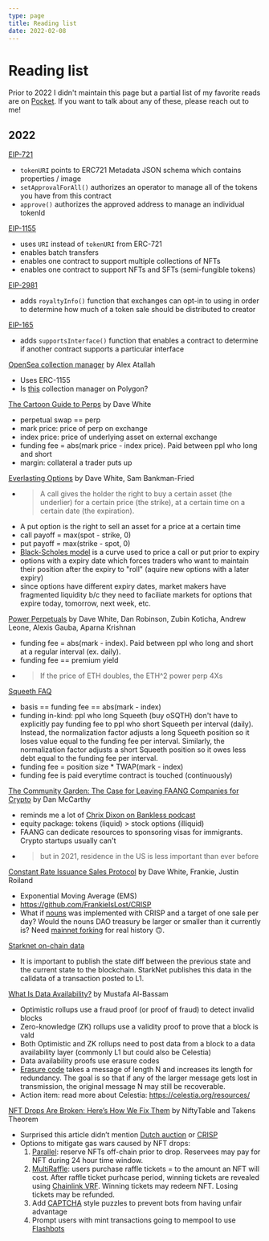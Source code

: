 ```yaml
---
type: page
title: Reading list
date: 2022-02-08
---
```


# Reading list

Prior to 2022 I didn't maintain this page but a partial list of my favorite reads are on [Pocket](https://getpocket.com/@cp8p4T62A36aod1542g5815g8ed7AX7a7dtzW8u6aoN1ejpfR1058Rk2yemnKa3b).
If you want to talk about any of these, please reach out to me!

## 2022

[EIP-721](https://eips.ethereum.org/EIPS/eip-721)
- `tokenURI` points to ERC721 Metadata JSON schema which contains properties / image
- `setApprovalForAll()` authorizes an operator to manage all of the tokens you have from this contract
- `approve()` authorizes the approved address to manage an individual tokenId

[EIP-1155](https://eips.ethereum.org/EIPS/eip-1155)
- uses `URI` instead of `tokenURI` from ERC-721
- enables batch transfers
- enables one contract to support multiple collections of NFTs
- enables one contract to support NFTs and SFTs (semi-fungible tokens)

[EIP-2981](https://eips.ethereum.org/EIPS/eip-2981)
- adds `royaltyInfo()` function that exchanges can opt-in to using in order to determine how much of a token sale should be distributed to creator

[EIP-165](https://eips.ethereum.org/EIPS/eip-165)
- adds `supportsInterface()` function that enables a contract to determine if another contract supports a particular interface

[OpenSea collection manager](https://blog.opensea.io/announcements/introducing-the-collection-manager/) by Alex Atallah
- Uses ERC-1155
- Is [this](https://polygonscan.com/token/0x2953399124f0cbb46d2cbacd8a89cf0599974963#readContract) collection manager on Polygon?

[The Cartoon Guide to Perps](https://research.paradigm.xyz/cartoon-guide-to-perps) by Dave White
- perpetual swap == perp
- mark price: price of perp on exchange
- index price: price of underlying asset on external exchange
- funding fee = abs(mark price - index price). Paid between ppl who long and short
- margin: collateral a trader puts up

[Everlasting Options](https://www.paradigm.xyz/2021/05/everlasting-options) by Dave White, Sam Bankman-Fried
- > A call gives the holder the right to buy a certain asset (the underlier) for a certain price (the strike), at a certain time on a certain date (the expiration).
- A put option is the right to sell an asset for a price at a certain time
- call payoff = max(spot - strike, 0)
- put payoff = max(strike - spot, 0)
- [Black-Scholes model](https://en.wikipedia.org/wiki/Black%E2%80%93Scholes_model) is a curve used to price a call or put prior to expiry
- options with a expiry date which forces traders who want to maintain their position after the expiry to "roll" (aquire new options with a later expiry)
- since options have different expiry dates, market makers have fragmented liquidity b/c they need to faciliate markets for options that expire today, tomorrow, next week, etc.

[Power Perpetuals](https://www.paradigm.xyz/2021/08/power-perpetuals) by Dave White, Dan Robinson, Zubin Koticha, Andrew Leone, Alexis Gauba, Aparna Krishnan
- funding fee = abs(mark - index). Paid between ppl who long and short at a regular interval (ex. daily).
- funding fee == premium yield
- > If the price of ETH doubles, the ETH^2 power perp 4Xs

[Squeeth FAQ](https://opyn.gitbook.io/squeeth/resources/squeeth-faq)
- basis == funding fee == abs(mark - index)
- funding in-kind: ppl who long Squeeth (buy oSQTH) don't have to explicitly pay funding fee to ppl who short Squeeth per interval (daily).
  Instead, the normalization factor adjusts a long Squeeth position so it loses value equal to the funding fee per interval.
  Similarly, the normalization factor adjusts a short Squeeth position so it owes less debt equal to the funding fee per interval.
- funding fee = position size * TWAP(mark - index)
- funding fee is paid everytime contract is touched (continuously)

[The Community Garden: The Case for Leaving FAANG Companies for Crypto](https://www.paradigm.xyz/2021/09/the-community-garden-the-case-for-leaving-faang-companies-for-crypto) by Dan McCarthy
- reminds me a lot of [Chrix Dixon on Bankless podcast](http://podcast.banklesshq.com/90-5-mental-models-for-web3-chris-dixon)
- equity package: tokens (liquid) > stock options (illiquid)
- FAANG can dedicate resources to sponsoring visas for immigrants. Crypto startups usually can't
- > but in 2021, residence in the US is less important than ever before

[Constant Rate Issuance Sales Protocol](https://www.paradigm.xyz/2022/01/constant-rate-issuance-sales-protocol) by Dave White, Frankie, Justin Roiland
- Exponential Moving Average (EMS)
- https://github.com/FrankieIsLost/CRISP
- What if [nouns](https://nouns.wtf/) was implemented with CRISP and a target of one sale per day? Would the nouns DAO treasury be larger or smaller than it currently is? Need [mainnet forking](https://hardhat.org/hardhat-network/guides/mainnet-forking.html) for real history 🙃.

[Starknet on-chain data](https://starknet.io/documentation/on-chain-data/)
- It is important to publish the state diff between the previous state and the current state to the blockchain. StarkNet publishes this data in the calldata of a transaction posted to L1.

[What Is Data Availability?](https://coinmarketcap.com/alexandria/article/what-is-data-availability) by Mustafa Al-Bassam
- Optimistic rollups use a fraud proof (or proof of fraud) to detect invalid blocks
- Zero-knowledge (ZK) rollups use a validity proof to prove that a block is vald
- Both Optimistic and ZK rollups need to post data from a block to a data availability layer (commonly L1 but could also be Celestia)
- Data availability proofs use erasure codes
- [Erasure code](https://en.wikipedia.org/wiki/Erasure_code) takes a message of length N and increases its length for redundancy. The goal is so that if any of the larger message gets lost in transmission, the original message N may still be recoverable.
- Action item: read more about Celestia: https://celestia.org/resources/

[NFT Drops Are Broken: Here’s How We Fix Them](https://nftnow.com/features/nft-drops-are-broken-heres-how-we-fix-them/) by NiftyTable and Takens Theorem
- Surprised this article didn’t mention [Dutch auction](https://en.wikipedia.org/wiki/Dutch_auction) or [CRISP](https://www.paradigm.xyz/2022/01/constant-rate-issuance-sales-protocol)
- Options to mitigate gas wars caused by NFT drops:
  1. [Parallel](https://parallel.life/): reserve NFTs off-chain prior to drop. Reservees may pay for NFT during 24 hour time window.
  2. [MultiRaffle](https://github.com/Anish-Agnihotri/MultiRaffle): users purchase raffle tickets = to the amount an NFT will cost. After raffle ticket purhcase period, winning tickets are revealed using [Chainlink VRF](https://docs.chain.link/docs/chainlink-vrf/). Winning tickets may redeem NFT. Losing tickets may be refunded.
  3. Add [CAPTCHA](https://en.wikipedia.org/wiki/CAPTCHA) style puzzles to prevent bots from having unfair advantage
  4. Prompt users with mint transactions going to mempool to use [Flashbots](https://docs.flashbots.net/flashbots-protect/rpc/quick-start/)
